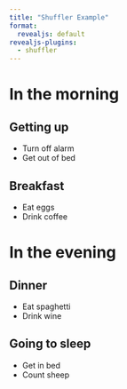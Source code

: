 ```yaml
---
title: "Shuffler Example"
format:
  revealjs: default
revealjs-plugins:
  - shuffler
---
```


# In the morning

## Getting up

- Turn off alarm
- Get out of bed

## Breakfast

- Eat eggs
- Drink coffee

# In the evening

## Dinner

- Eat spaghetti
- Drink wine

## Going to sleep

- Get in bed
- Count sheep
